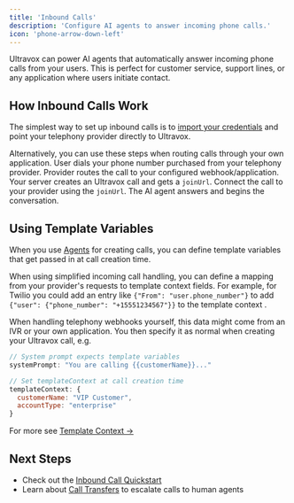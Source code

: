 ```yaml
---
title: 'Inbound Calls'
description: 'Configure AI agents to answer incoming phone calls.'
icon: 'phone-arrow-down-left'
---
```


Ultravox can power AI agents that automatically answer incoming phone calls from your users. This is perfect for customer service, support lines, or any application where users initiate contact.

## How Inbound Calls Work
The simplest way to set up inbound calls is to [import your credentials](/telephony/supported-providers#providing-telephony-credentials) and point your telephony provider directly to Ultravox.

Alternatively, you can use these steps when routing calls through your own application.
<Steps>
  <Step title="User Dials You">
    User dials your phone number purchased from your telephony provider.
  </Step>
  <Step title="Incoming Webhook">
    Provider routes the call to your configured webhook/application.
  </Step>
  <Step title="Create Ultravox Call">
    Your server creates an Ultravox call and gets a `joinUrl`.
  </Step>
  <Step title="Connect & Answer">
    Connect the call to your provider using the `joinUrl`. The AI agent answers and begins the conversation.
  </Step>
</Steps>

## Using Template Variables
When you use [Agents](/agents/overview#why-start-with-agents%3F) for creating calls, you can define template variables that get passed in at call creation time.

When using simplified incoming call handling, you can define a mapping from your provider's requests to template context fields. For example, for Twilio you could add an entry like `{"From": "user.phone_number"}` to add `{"user": {"phone_number": "+15551234567"}}` to the template context .

When handling telephony webhooks yourself, this data might come from an IVR or your own application. You then specify it as normal when creating your Ultravox call, e.g.

```js Example: Template Context
// System prompt expects template variables
systemPrompt: "You are calling {{customerName}}..."

// Set templateContext at call creation time
templateContext: {
  customerName: "VIP Customer",
  accountType: "enterprise"
}
```

For more see [Template Context →](/agents/making-calls#template-context-and-variables)

## Next Steps
- Check out the [Inbound Call Quickstart](/gettingstarted/quickstart/telephony-inbound)
- Learn about [Call Transfers](/telephony/call-transfers) to escalate calls to human agents
